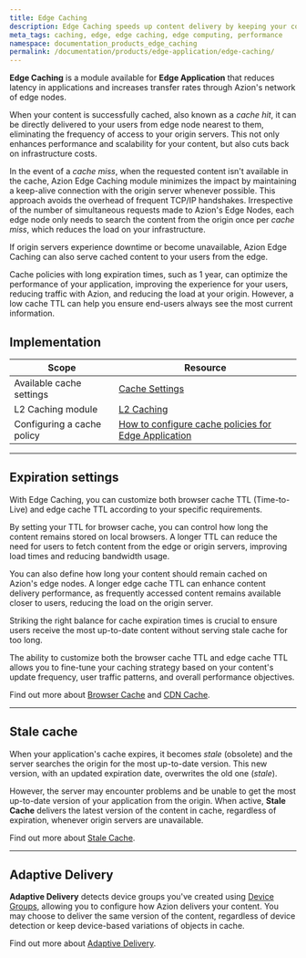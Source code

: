 ```yaml
---
title: Edge Caching
description: Edge Caching speeds up content delivery by keeping your content cached at the edge and bringing your application closer to your users.
meta_tags: caching, edge, edge caching, edge computing, performance
namespace: documentation_products_edge_caching
permalink: /documentation/products/edge-application/edge-caching/
---
```


**Edge Caching** is a module available for **Edge Application** that reduces latency in applications and increases transfer rates through Azion's network of edge nodes.

When your content is successfully cached, also known as a *cache hit*, it can be directly delivered to your users from edge node nearest to them, eliminating the frequency of access to your origin servers. This not only enhances performance and scalability for your content, but also cuts back on infrastructure costs.

In the event of a *cache miss*, when the requested content isn't available in the cache, Azion Edge Caching module minimizes the impact by maintaining a keep-alive connection with the origin server whenever possible. This approach avoids the overhead of frequent TCP/IP handshakes. Irrespective of the number of simultaneous requests made to Azion's Edge Nodes, each edge node only needs to search the content from the origin once per *cache miss*, which reduces the load on your infrastructure.

If origin servers experience downtime or become unavailable, Azion Edge Caching can also serve cached content to your users from the edge. 

Cache policies with long expiration times, such as 1 year, can optimize the performance of your application, improving the experience for your users, reducing traffic with Azion, and reducing the load at your origin. However, a low cache TTL can help you ensure end-users always see the most current information.

## Implementation

| Scope | Resource |
| --- | --- |
| Available cache settings | [Cache Settings](/en/documentation/products/edge-application/cache-settings/) |
| L2 Caching module | [L2 Caching](/en/documentation/products/edge-application/l2-caching/) |
| Configuring a cache policy | [How to configure cache policies for Edge Application](/en/documentation/products/guides/edge-caching/) |

---

## Expiration settings

With Edge Caching, you can customize both browser cache TTL (Time-to-Live) and edge cache TTL according to your specific requirements.

By setting your TTL for browser cache, you can control how long the content remains stored on local browsers. A longer TTL can reduce the need for users to fetch content from the edge or origin servers, improving load times and reducing bandwidth usage.

You can also define how long your content should remain cached on Azion's edge nodes. A longer edge cache TTL can enhance content delivery performance, as frequently accessed content remains available closer to users, reducing the load on the origin server. 

Striking the right balance for cache expiration times is crucial to ensure users receive the most up-to-date content without serving stale cache for too long.

The ability to customize both the browser cache TTL and edge cache TTL allows you to fine-tune your caching strategy based on your content's update frequency, user traffic patterns, and overall performance objectives.

Find out more about [Browser Cache](/en/documentation/products/edge-application/cache-settings/#browser-cache-settings) and [CDN Cache](/en/documentation/products/edge-application/cache-settings/#cdn-cache-settings).

---

## Stale cache

When your application's cache expires, it becomes *stale* (obsolete) and the server searches the origin for the most up-to-date version. This new version, with an updated expiration date, overwrites the old one (*stale*).

However, the server may encounter problems and be unable to get the most up-to-date version of your application from the origin. When active, **Stale Cache** delivers the latest version of the content in cache, regardless of expiration, whenever origin servers are unavailable.

Find out more about [Stale Cache](/en/documentation/products/edge-application/cache-settings/#stale-cache).

---

## Adaptive Delivery 

**Adaptive Delivery** detects device groups you've created using [Device Groups](/en/documentation/products/edge-application/device-groups/), allowing you to configure how Azion delivers your content. You may choose to deliver the same version of the content, regardless of device detection or keep device-based variations of objects in cache.

Find out more about [Adaptive Delivery](/en/documentation/products/edge-application/cache-settings/#adaptive-delivery).
